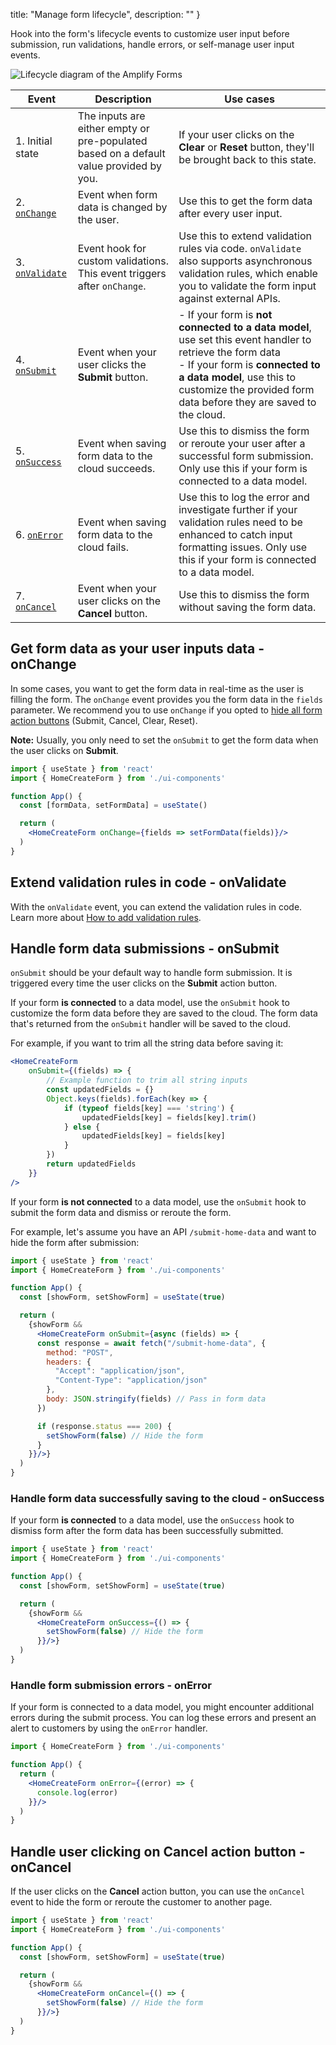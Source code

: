   title: "Manage form lifecycle",
  description: ""
}

Hook into the form's lifecycle events to customize user input before submission, run validations, handle errors, or self-manage user input events. 

![Lifecycle diagram of the Amplify Forms](/images/console/formbuilder/lifecycle-diagram.png)

|Event|Description|Use cases|
|-|-|-|
|1. Initial state|The inputs are either empty or pre-populated based on a default value provided by you.|If your user clicks on the **Clear** or **Reset** button, they'll be brought back to this state.|
|2. [`onChange`](#get-form-data-as-your-user-inputs-data---onchange)|Event when form data is changed by the user.|Use this to get the form data after every user input.
|3. [`onValidate`](#extend-validation-rules-in-code---onvalidate)| Event hook for custom validations. This event triggers after `onChange`.| Use this to extend validation rules via code. `onValidate` also supports asynchronous validation rules, which enable you to validate the form input against external APIs.|
|4. [`onSubmit`](#handle-form-data-submissions---onsubmit)| Event when your user clicks the **Submit** button.|  - If your form is **not connected to a data model**, use set this event handler to retrieve the form data <br /> - If your form is **connected to a data model**, use this to customize the provided form data before they are saved to the cloud. |
|5. [`onSuccess`](#handle-form-data-successfully-saving-to-the-cloud---onsuccess)| Event when saving form data to the cloud succeeds.| Use this to dismiss the form or reroute your user after a successful form submission. Only use this if your form is connected to a data model.|
|6. [`onError`](#handle-form-submission-errors---onerror)| Event when saving form data to the cloud fails.| Use this to log the error and investigate further if your validation rules need to be enhanced to catch input formatting issues. Only use this if your form is connected to a data model.|
|7. [`onCancel`](#handle-user-clicking-on-undefined-action-button---oncancel)| Event when your user clicks on the **Cancel** button.| Use this to dismiss the form without saving the form data.|

## Get form data as your user inputs data - onChange

In some cases, you want to get the form data in real-time as the user is filling the form. The `onChange` event provides you the form data in the `fields` parameter. We recommend you to use `onChange` if you opted to [hide all form action buttons](/console/formbuilder/call-to-action/#toggle-visibility-for-submit-cancel-clear-and-reset-buttons) (Submit, Cancel, Clear, Reset).

**Note:** Usually, you only need to set the `onSubmit` to get the form data when the user clicks on **Submit**.

```jsx
import { useState } from 'react'
import { HomeCreateForm } from './ui-components'

function App() {
  const [formData, setFormData] = useState()

  return (
    <HomeCreateForm onChange={fields => setFormData(fields)}/>
  )
}
```

## Extend validation rules in code - onValidate

With the `onValidate` event, you can extend the validation rules in code. Learn more about [How to add validation rules](/console/formbuilder/validations/).

## Handle form data submissions - onSubmit

`onSubmit` should be your default way to handle form submission. It is triggered every time the user clicks on the **Submit** action button.

<BlockSwitcher>

<Block name="Form is connected to a data model">

If your form **is connected** to a data model, use the `onSubmit` hook to customize the form data before they are saved to the cloud. The form data that's returned from the `onSubmit` handler will be saved to the cloud.

For example, if you want to trim all the string data before saving it:

```jsx
<HomeCreateForm
    onSubmit={(fields) => {
        // Example function to trim all string inputs
        const updatedFields = {}
        Object.keys(fields).forEach(key => {
            if (typeof fields[key] === 'string') {
                updatedFields[key] = fields[key].trim()
            } else {
                updatedFields[key] = fields[key]
            }
        })
        return updatedFields
    }}
/>
```

</Block>

<Block name="Form is not connected to a data model">

If your form **is not connected** to a data model, use the `onSubmit` hook to submit the form data and dismiss or reroute the form. 

For example, let's assume you have an API `/submit-home-data` and want to hide the form after submission:

```jsx
import { useState } from 'react'
import { HomeCreateForm } from './ui-components'

function App() {
  const [showForm, setShowForm] = useState(true)

  return (
    {showForm &&
      <HomeCreateForm onSubmit={async (fields) => {
      const response = await fetch("/submit-home-data", {
        method: "POST",
        headers: {
          "Accept": "application/json",
          "Content-Type": "application/json"
        },
        body: JSON.stringify(fields) // Pass in form data
      })

      if (response.status === 200) {
        setShowForm(false) // Hide the form
      }
    }}/>}
  )
}
```

</Block>

</BlockSwitcher>

### Handle form data successfully saving to the cloud - onSuccess

If your form **is connected** to a data model, use the `onSuccess` hook to dismiss form after the form data has been successfully submitted. 

```jsx
import { useState } from 'react'
import { HomeCreateForm } from './ui-components'

function App() {
  const [showForm, setShowForm] = useState(true)

  return (
    {showForm &&
      <HomeCreateForm onSuccess={() => {
        setShowForm(false) // Hide the form
      }}/>}
  )
}
```

### Handle form submission errors - onError

If your form is connected to a data model, you might encounter additional errors during the submit process. You can log these errors and present an alert to customers by using the `onError` handler.

```jsx
import { HomeCreateForm } from './ui-components'

function App() {
  return (
    <HomeCreateForm onError={(error) => {
      console.log(error)
    }}/>
  )
}
```

## Handle user clicking on **Cancel** action button - onCancel

If the user clicks on the **Cancel** action button, you can use the `onCancel` event to hide the form or reroute the customer to another page.

```jsx
import { useState } from 'react'
import { HomeCreateForm } from './ui-components'

function App() {
  const [showForm, setShowForm] = useState(true)

  return (
    {showForm &&
      <HomeCreateForm onCancel={() => {
        setShowForm(false) // Hide the form
      }}/>}
  )
}
```
